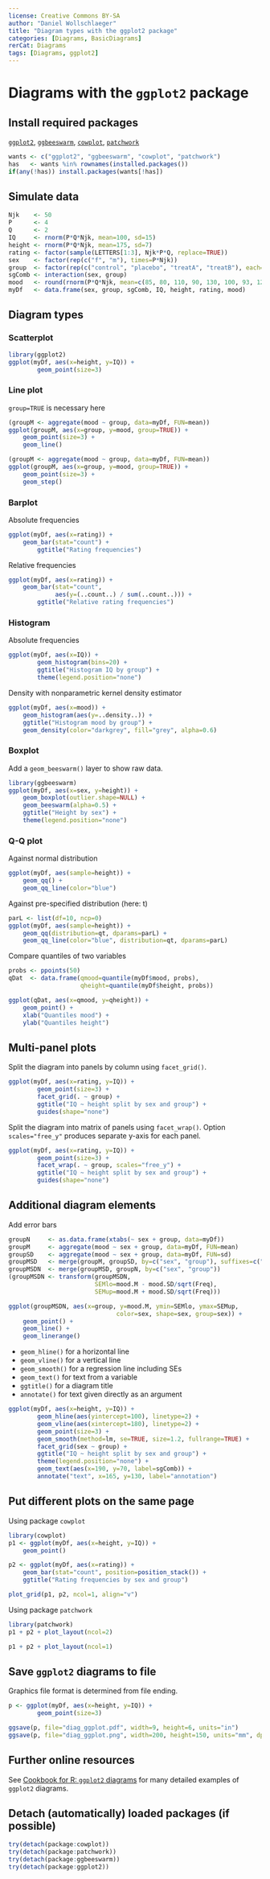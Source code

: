 ```yaml
---
license: Creative Commons BY-SA
author: "Daniel Wollschlaeger"
title: "Diagram types with the ggplot2 package"
categories: [Diagrams, BasicDiagrams]
rerCat: Diagrams
tags: [Diagrams, ggplot2]
---
```


Diagrams with the `ggplot2` package
=========================

Install required packages
-------------------------

[`ggplot2`](https://cran.r-project.org/package=ggplot2), [`ggbeeswarm`](https://cran.r-project.org/package=ggbeeswarm), [`cowplot`](https://cran.r-project.org/package=cowplot), [`patchwork`](https://cran.r-project.org/package=patchwork)

```r
wants <- c("ggplot2", "ggbeeswarm", "cowplot", "patchwork")
has   <- wants %in% rownames(installed.packages())
if(any(!has)) install.packages(wants[!has])
```

Simulate data
-------------------------

```r
Njk    <- 50
P      <- 4
Q      <- 2
IQ     <- rnorm(P*Q*Njk, mean=100, sd=15)
height <- rnorm(P*Q*Njk, mean=175, sd=7)
rating <- factor(sample(LETTERS[1:3], Njk*P*Q, replace=TRUE))
sex    <- factor(rep(c("f", "m"), times=P*Njk))
group  <- factor(rep(c("control", "placebo", "treatA", "treatB"), each=Q*Njk))
sgComb <- interaction(sex, group)
mood   <- round(rnorm(P*Q*Njk, mean=c(85, 80, 110, 90, 130, 100, 93, 121)[sgComb], sd=25))
myDf   <- data.frame(sex, group, sgComb, IQ, height, rating, mood)
```

Diagram types
-------------------------

### Scatterplot

```r
library(ggplot2)
ggplot(myDf, aes(x=height, y=IQ)) +
        geom_point(size=3)
```

### Line plot

`group=TRUE` is necessary here

```r
(groupM <- aggregate(mood ~ group, data=myDf, FUN=mean))
ggplot(groupM, aes(x=group, y=mood, group=TRUE)) +
    geom_point(size=3) +
    geom_line()
```

```r
(groupM <- aggregate(mood ~ group, data=myDf, FUN=mean))
ggplot(groupM, aes(x=group, y=mood, group=TRUE)) +
    geom_point(size=3) +
    geom_step()
```

### Barplot

Absolute frequencies

```r
ggplot(myDf, aes(x=rating)) +
    geom_bar(stat="count") +
        ggtitle("Rating frequencies")
```

Relative frequencies

```r
ggplot(myDf, aes(x=rating)) +
    geom_bar(stat="count",
             aes(y=(..count..) / sum(..count..))) +
        ggtitle("Relative rating frequencies")
```

### Histogram

Absolute frequencies

```r
ggplot(myDf, aes(x=IQ)) +
        geom_histogram(bins=20) +
        ggtitle("Histogram IQ by group") +
        theme(legend.position="none")
```

Density with nonparametric kernel density estimator

```r
ggplot(myDf, aes(x=mood)) +
    geom_histogram(aes(y=..density..)) +
    ggtitle("Histogram mood by group") +
    geom_density(color="darkgrey", fill="grey", alpha=0.6)
```

### Boxplot

Add a `geom_beeswarm()` layer to show raw data.

```r
library(ggbeeswarm)
ggplot(myDf, aes(x=sex, y=height)) +
    geom_boxplot(outlier.shape=NULL) +
    geom_beeswarm(alpha=0.5) +
    ggtitle("Height by sex") +
    theme(legend.position="none")
```

### Q-Q plot

Against normal distribution

```r
ggplot(myDf, aes(sample=height)) +
    geom_qq() +
    geom_qq_line(color="blue")
```

Against pre-specified distribution (here: t)

```r
parL <- list(df=10, ncp=0)
ggplot(myDf, aes(sample=height)) +
    geom_qq(distribution=qt, dparams=parL) +
    geom_qq_line(color="blue", distribution=qt, dparams=parL)
```

Compare quantiles of two variables

```r
probs <- ppoints(50)
qDat  <- data.frame(qmood=quantile(myDf$mood, probs),
                    qheight=quantile(myDf$height, probs))

ggplot(qDat, aes(x=qmood, y=qheight)) +
    geom_point() +
    xlab("Quantiles mood") +
    ylab("Quantiles height")
```

Multi-panel plots
-------------------------

Split the diagram into panels by column using `facet_grid()`.

```r
ggplot(myDf, aes(x=rating, y=IQ)) +
        geom_point(size=3) +
        facet_grid(. ~ group) +
        ggtitle("IQ ~ height split by sex and group") +
        guides(shape="none")
```

Split the diagram into matrix of panels using `facet_wrap()`. Option `scales="free_y"` produces separate y-axis for each panel.

```r
ggplot(myDf, aes(x=rating, y=IQ)) +
        geom_point(size=3) +
        facet_wrap(. ~ group, scales="free_y") +
        ggtitle("IQ ~ height split by sex and group") +
        guides(shape="none")
```

Additional diagram elements
-------------------------

Add error bars

```r
groupN     <- as.data.frame(xtabs(~ sex + group, data=myDf))
groupM     <- aggregate(mood ~ sex + group, data=myDf, FUN=mean)
groupSD    <- aggregate(mood ~ sex + group, data=myDf, FUN=sd)
groupMSD   <- merge(groupM, groupSD, by=c("sex", "group"), suffixes=c(".M", ".SD"))
groupMSDN  <- merge(groupMSD, groupN, by=c("sex", "group"))
(groupMSDN <- transform(groupMSDN,
                        SEMlo=mood.M - mood.SD/sqrt(Freq),
                        SEMup=mood.M + mood.SD/sqrt(Freq)))

ggplot(groupMSDN, aes(x=group, y=mood.M, ymin=SEMlo, ymax=SEMup,
                              color=sex, shape=sex, group=sex)) +
    geom_point() +
    geom_line() +
    geom_linerange()
```

 * `geom_hline()` for a horizontal line
 * `geom_vline()` for a vertical line
 * `geom_smooth()` for a regression line including SEs
 * `geom_text()` for text from a variable
 * `ggtitle()` for a diagram title
 * `annotate()` for text given directly as an argument

```r
ggplot(myDf, aes(x=height, y=IQ)) +
        geom_hline(aes(yintercept=100), linetype=2) +
        geom_vline(aes(xintercept=180), linetype=2) +
        geom_point(size=3) +
        geom_smooth(method=lm, se=TRUE, size=1.2, fullrange=TRUE) +
        facet_grid(sex ~ group) +
        ggtitle("IQ ~ height split by sex and group") +
        theme(legend.position="none") +
        geom_text(aes(x=190, y=70, label=sgComb)) +
        annotate("text", x=165, y=130, label="annotation")
```

Put different plots on the same page
-------------------------

Using package `cowplot`

```r
library(cowplot)
p1 <- ggplot(myDf, aes(x=height, y=IQ)) +
    geom_point()

p2 <- ggplot(myDf, aes(x=rating)) +
    geom_bar(stat="count", position=position_stack()) +
    ggtitle("Rating frequencies by sex and group")

plot_grid(p1, p2, ncol=1, align="v")
```

Using package `patchwork`

```r
library(patchwork)
p1 + p2 + plot_layout(ncol=2)
```

```r
p1 + p2 + plot_layout(ncol=1)
```

Save `ggplot2` diagrams to file
-------------------------

Graphics file format is determined from file ending.

```r
p <- ggplot(myDf, aes(x=height, y=IQ)) +
        geom_point(size=3)

ggsave(p, file="diag_ggplot.pdf", width=9, height=6, units="in")
ggsave(p, file="diag_ggplot.png", width=200, height=150, units="mm", dpi=300)
```

Further online resources
-------------------------

See [Cookbook for R: `ggplot2` diagrams](https://r-graphics.org/) for many detailed examples of `ggplot2` diagrams.

Detach (automatically) loaded packages (if possible)
-------------------------

```r
try(detach(package:cowplot))
try(detach(package:patchwork))
try(detach(package:ggbeeswarm))
try(detach(package:ggplot2))
```
